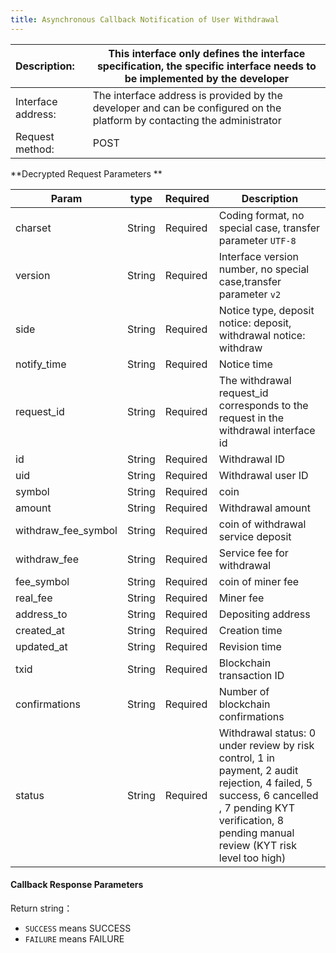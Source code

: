 ---
title: Asynchronous Callback Notification of User Withdrawal
---

| Description:       | This interface only defines the interface specification, the specific interface needs to be implemented by the developer |
| :----------------- | ------------------------------------------------------------ |
| Interface address: | The interface address is provided by the developer and can be configured on the platform by contacting the administrator |
| Request method:    | POST                                                         |



**Decrypted Request Parameters **

| Param               | type   | Required | Description                                                  |
| ------------------- | ------ | -------- | ------------------------------------------------------------ |
| charset             | String | Required | Coding format, no special case, transfer parameter `UTF-8`   |
| version             | String | Required | Interface version number, no special case,transfer parameter `v2` |
| side                | String | Required | Notice type, deposit notice: deposit, withdrawal notice: withdraw |
| notify_time         | String | Required | Notice time                                                  |
| request_id          | String | Required | The withdrawal request_id corresponds to the request in the withdrawal interface id |
| id                  | String | Required | Withdrawal ID                                                |
| uid                 | String | Required | Withdrawal user ID                                           |
| symbol              | String | Required | coin                                                     |
| amount              | String | Required | Withdrawal amount                                            |
| withdraw_fee_symbol | String | Required | coin of withdrawal service deposit                       |
| withdraw_fee        | String | Required | Service fee for withdrawal                                   |
| fee_symbol          | String | Required | coin of miner fee                          |
| real_fee            | String | Required | Miner fee                                                  |
| address_to          | String | Required | Depositing address                                           |
| created_at          | String | Required | Creation time                                                |
| updated_at          | String | Required | Revision time                                                |
| txid                | String | Required | Blockchain transaction ID                                    |
| confirmations       | String | Required | Number of blockchain confirmations                           |
| status              | String | Required | Withdrawal status: 0 under review by risk control, 1 in payment, 2 audit rejection, 4 failed, 5 success, 6 cancelled , 7 pending KYT verification, 8 pending manual review (KYT risk level too high) |





####  Callback Response Parameters

Return string：
* `SUCCESS` means SUCCESS
* `FAILURE` means FAILURE